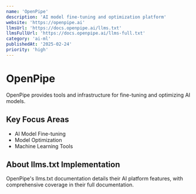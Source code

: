 ```yaml
---
name: 'OpenPipe'
description: 'AI model fine-tuning and optimization platform'
website: 'https://openpipe.ai'
llmsUrl: 'https://docs.openpipe.ai/llms.txt'
llmsFullUrl: 'https://docs.openpipe.ai/llms-full.txt'
category: 'ai-ml'
publishedAt: '2025-02-24'
priority: 'high'
---
```


# OpenPipe

OpenPipe provides tools and infrastructure for fine-tuning and optimizing AI models.

## Key Focus Areas

- AI Model Fine-tuning
- Model Optimization
- Machine Learning Tools

## About llms.txt Implementation

OpenPipe's llms.txt documentation details their AI platform features, with comprehensive coverage in their full documentation.
